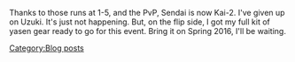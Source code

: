 Thanks to those runs at 1-5, and the PvP, Sendai is now Kai-2. I've given up on Uzuki. It's just not happening. But, on the flip side, I got my full kit of yasen gear ready to go for this event. Bring it on Spring 2016, I'll be waiting.
[[Category:Blog posts]]